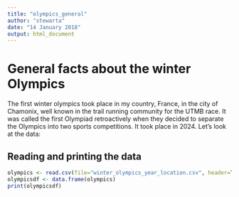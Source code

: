 ```yaml
---
title: "olympics_general"
author: "stewarta"
date: "14 January 2018"
output: html_document
---
```


# General facts about the winter Olympics

The first winter olympics took place in my country, France, in the city of Chamonix, well known in the trail running community for the UTMB race. It was called the first Olympiad retroactively when they decided to separate the Olympics into two sports competitions. It took place in 2024. Let's look at the data:

## Reading and printing the data
```r
olympics <- read.csv(file="winter_olympics_year_location.csv", header=TRUE, sep=",")
olympicsdf <- data.frame(olympics)
print(olympicsdf)

```
